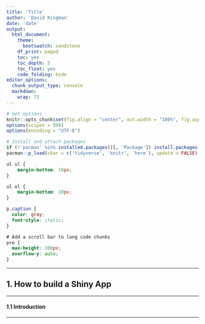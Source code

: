 ```yaml
---
title: 'Title'
author: 'David Kingman'
date: 'date'
output:
  html_document:
    theme:
      bootswatch: sandstone
    df_print: paged
    toc: yes
    toc_depth: 5
    toc_float: yes
    code_folding: hide
editor_options:
  chunk_output_type: console
  markdown:
    wrap: 72
---
```


```r
# Set options
knitr::opts_chunk$set(fig.align = "center", out.width = "100%", fig.asp = 0.50)
options(scipen = 999)
options(encoding = "UTF-8")

# Install and attach packages
if (!'pacman' %in% installed.packages()[, 'Package']) install.packages('pacman')
pacman::p_load(char = c('tidyverse', 'knitr', 'here'), update = FALSE)
```

```css
ul ul {
    margin-bottom: 10px;
}

ul ol {
    margin-bottom: 10px;
}

p.caption {
  color: gray; 
  font-style: italic; 
}

# Add a scroll bar to long code chunks
pre {
  max-height: 300px;
  overflow-y: auto;
}
```

---

## 1. How to build a Shiny App

---

#### 1.1 Introduction

---

```r

```


